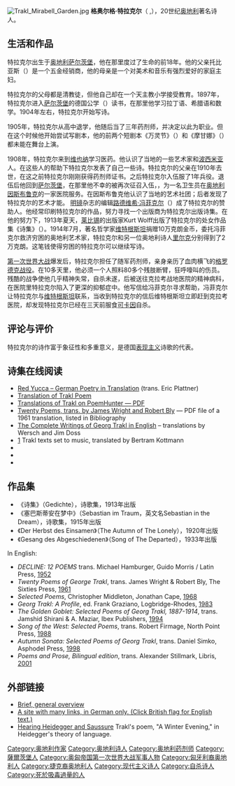 {{Infobox Writer
| name        = 格奥尔格·特拉克尔<br />{{lang|de|Georg Trakl}}
| image       = Georg Trakl.jpg
| imagesize   = 
| caption     =  1887年2月3日－1914年11月3日
| pseudonym   = 
| birth_date  = 1887年2月3日
| birth_place = [[奥匈帝國|奥匈帝國]][[萨尔茨堡|萨尔茨堡]]
| death_date  = 1914年11月3日（27岁）
| death_place = [[奥匈帝國|奥匈帝國]][[克拉科夫|克拉科夫]]
| occupation  = 詩人
| nationality = {{AUT}}
| period      = 
| genre       = 詩
| subject     = 
| movement    = 
| magnum_opus = 
| influences  = 
| influenced  = 
| signature   = 
| website     = 
| footnotes   = 
}}
[[File:Trakl_Mirabell_Garden.jpg|thumb]]
'''格奥尔格·特拉克尔'''（{{Lang|de|'''Georg Trakl'''}} ,{{bd|1887年|2月3日|1914年|11月3日}}），20世纪[[奥地利|奥地利]]著名诗人。

== 生活和作品 ==
特拉克尔出生于[[奥地利|奥地利]][[萨尔茨堡|萨尔茨堡]]，他在那里度过了生命的前18年。他的父亲托比亚斯（{{lang|de|Tobias}}）是一个五金经销商，他的母亲是一个对美术和音乐有强烈爱好的家庭主妇。

特拉克尔的父母都是清教徒，但他自己却在一个天主教小学接受教育。1897年，特拉克尔进入[[萨尔茨堡|萨尔茨堡]]的德国公学（{{Lang|de|Staatsgymnasium}}）读书，在那里他学习拉丁语、希腊语和数学。1904年左右，特拉克尔开始写诗。

1905年，特拉克尔从高中退学，他随后当了三年药剂师，并决定以此为职业。但在这个时候他开始尝试写剧本，他的前两个短剧本《万灵节》（{{lang|en|All Souls' Day}}）和《摩甘娜》（{{Lang|en|Fata Morgana}}）都未能在舞台上演。

1908年，特拉克尔来到[[维也纳|维也纳]]学习医药。他认识了当地的一些艺术家和[[波西米亚|波西米亚]]人。在这些人的帮助下特拉克尔发表了自己一些诗。特拉克尔的父亲在1910年去世，在这之前特拉克尔刚刚获得药剂师证书。之后特拉克尔入伍服了1年兵役。退伍后他回到[[萨尔茨堡|萨尔茨堡]]，在那里他不幸的被再次征召入伍，，为一名卫生员在[[奥地利|奥地利]][[因斯布鲁克|因斯布鲁克]]的一家医院服务。在因斯布鲁克他认识了当地的艺术社团；后者发现了特拉克尔的艺术才能。 [[明镜|明镜]]杂志的编辑[[路德维希·冯菲克尔|路德维希·冯菲克尔]]（{{Lang|de|Ludwig von Ficker}}）成了特拉克尔的赞助人。他经常印刷特拉克尔的作品，努力寻找一个出版商为特拉克尔出版诗集。在他的努力下，1913年夏天，[[莱比锡|莱比锡]]的出版家Kurt Wolff出版了特拉克尔的处女作品集《诗集》（{{Lang|de|Gedichte}}）。1914年7月，著名哲学家[[维特根斯坦|维特根斯坦]]捐赠10万克朗金币，委托冯菲克尔救济穷困的奥地利艺术家，特拉克尔和另一位奥地利诗人[[里尔克|里尔克]]分别得到了2万克朗。这笔钱使得穷困的特拉克尔可以继续写诗。

[[第一次世界大战|第一次世界大战]]爆发后，特拉克尔担任了随军药剂师，亲身亲历了血肉横飞的[[格罗德克战役|格罗德克战役]]。在10多天里，他必须一个人照料80多个残肢断臂，狂呼嚎叫的伤员。残酷的战争使他几乎精神失常，自杀未遂，后被送往克拉考战地医院的精神病科，在医院里特拉克尔陷入了更深的抑郁症中。他写信给冯菲克尔寻求帮助，冯菲克尔让特拉克尔与[[维特根斯坦|维特根斯坦]]联系，当收到特拉克尔的信后维特根斯坦立即赶到克拉考医院，却发现特拉克尔已经在三天前服食[[可卡因|可卡因]]自杀。

== 评论与评价 ==
特拉克尔的诗作富于象征性和多重意义，是德国[[表现主义|表现主义]]诗歌的代表。

== 诗集在线阅读 ==
* [http://redyucca.wordpress.com/category/georg-trakl/ Red Yucca – German Poetry in Translation] {{Wayback|url=http://redyucca.wordpress.com/category/georg-trakl/ |date=20160311055548 }} (trans. Eric Plattner)
* [http://leoyankevich.com/archives/22 Translation of Trakl Poem] {{Wayback|url=http://leoyankevich.com/archives/22 |date=20200927181105 }}
* [http://poemhunter.com/ebooks/redir.asp?ebook=53381&filename=georg_trakl_2012_2.pdf Translations of Trakl on PoemHunter — PDF]
* [https://web.archive.org/web/20050131131342/http://dreamsongs.com/NewFiles/Trakl.pdf Twenty Poems, trans. by James Wright and Robert Bly] — PDF file of a 1961 translation, listed in Bibliography
* [http://www.literaturnische.de/Trakl/english/index-trakl-e.htm The Complete Writings of Georg Trakl in English] {{Wayback|url=http://www.literaturnische.de/Trakl/english/index-trakl-e.htm |date=20200121002358 }} – translations by Wersch and Jim Doss
* [http://www.lieder.net/lieder/get_author_texts.html?AuthorId=2828] {{Wayback|url=http://www.lieder.net/lieder/get_author_texts.html?AuthorId=2828 |date=20201027174620 }} Trakl texts set to music, translated by Bertram Kottmann
* {{Gutenberg author | id=Trakl,+Georg | name=Georg Trakl}}
* {{Internet Archive author |sname=Georg Trakl}}
* {{Librivox author |id=1149}}

==作品集==
* 《诗集》（Gedichte），诗歌集，1913年出版
* 《塞巴斯蒂安在梦中》（Sebastian im Traum，英文名Sebastian in the Dream），诗歌集，1915年出版
* 《Der Herbst des Einsamen》（The Autumn of The Lonely），1920年出版
* 《Gesang des Abgeschiedenen》（Song of The Departed），1933年出版

In English:

* ''DECLINE: 12 POEMS'' trans. Michael Hamburger, Guido Morris / Latin Press, [[1952_in_poetry|1952]]
* ''Twenty Poems of George Trakl'', trans. James Wright & Robert Bly, The Sixties Press, [[1961_in_poetry|1961]]
* ''Selected Poems'', Christopher Middleton, Jonathan Cape, [[1968_in_poetry|1968]]
* ''Georg Trakl: A Profile'', ed. Frank Graziano, Logbridge-Rhodes, [[1983_in_poetry|1983]]
* ''The Golden Goblet: Selected Poems of Georg Trakl, 1887-1914'', trans. Jamshid Shirani & A. Maziar, Ibex Publishers, [[1994_in_poetry|1994]]
* ''Song of the West: Selected Poems'', trans. Robert Firmage, North Point Press, [[1988_in_poetry|1988]]
* ''Autumn Sonata: Selected Poems of Georg Trakl'', trans. Daniel Simko, Asphodel Press, [[1998_in_poetry|1998]]
* ''Poems and Prose, Bilingual edition'', trans. Alexander Stillmark, Libris, [[2001_in_literature|2001]]

== 外部链接 ==
* [http://www.firstworldwar.com/poetsandprose/trakl.htm Brief, general overview] {{Wayback|url=http://www.firstworldwar.com/poetsandprose/trakl.htm |date=20191118044631 }}
* [http://www.goethe.de/os/hon/aut/detra.htm A site with many links, in German only. (Click British flag for English text.)] {{Wayback|url=http://www.goethe.de/os/hon/aut/detra.htm |date=20050405161959 }}
* [https://web.archive.org/web/20060314135644/http://www.egwald.com/ubcstudent/theory/heidegger.php Hearing Heidegger and Saussure] Trakl's poem, "A Winter Evening," in Heidegger's theory of language.
{{Wikisourcelang|de|Georg Trakl|Georg Trakl}}

{{Authority control}}
{{DEFAULTSORT:Trakl, Georg}}
[[Category:奥地利作家|Category:奥地利作家]]
[[Category:奥地利诗人|Category:奥地利诗人]]
[[Category:奥地利药剂师|Category:奥地利药剂师]]
[[Category:薩爾茨堡人|Category:薩爾茨堡人]]
[[Category:奥匈帝国第一次世界大战军事人物|Category:奥匈帝国第一次世界大战军事人物]]
[[Category:匈牙利裔奥地利人|Category:匈牙利裔奥地利人]]
[[Category:捷克裔奥地利人|Category:捷克裔奥地利人]]
[[Category:现代主义诗人|Category:现代主义诗人]]
[[Category:自杀诗人|Category:自杀诗人]]
[[Category:死於吸毒過量的人|Category:死於吸毒過量的人]]